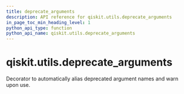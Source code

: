 ```yaml
---
title: deprecate_arguments
description: API reference for qiskit.utils.deprecate_arguments
in_page_toc_min_heading_level: 1
python_api_type: function
python_api_name: qiskit.utils.deprecate_arguments
---
```


# qiskit.utils.deprecate\_arguments

<Function id="qiskit.utils.deprecate_arguments" github="https://github.com/qiskit/qiskit/tree/stable/0.17/qiskit/utils/deprecation.py" signature="deprecate_arguments(kwarg_map)">
  Decorator to automatically alias deprecated argument names and warn upon use.
</Function>

